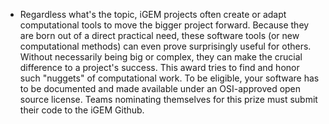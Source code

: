 - Regardless what's the topic, iGEM projects often create or adapt computational tools to move the bigger project forward. Because they are born out of a direct practical need, these software tools (or new computational methods) can even prove surprisingly useful for others. Without necessarily being big or complex, they can make the crucial difference to a project's success. This award tries to find and honor such "nuggets" of computational work. To be eligible, your software has to be documented and made available under an OSI-approved open source license. Teams nominating themselves for this prize must submit their code to the iGEM Github.

